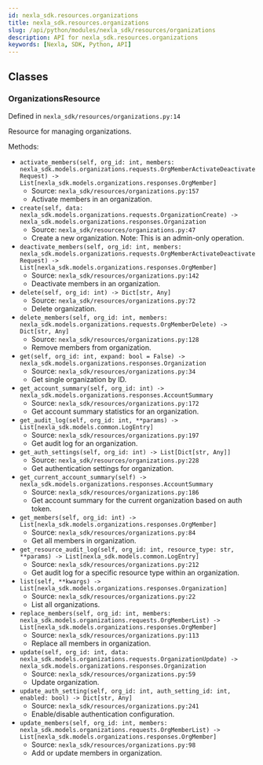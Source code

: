 ```yaml
---
id: nexla_sdk.resources.organizations
title: nexla_sdk.resources.organizations
slug: /api/python/modules/nexla_sdk/resources/organizations
description: API for nexla_sdk.resources.organizations
keywords: [Nexla, SDK, Python, API]
---
```


## Classes

### OrganizationsResource

Defined in `nexla_sdk/resources/organizations.py:14`

Resource for managing organizations.

Methods:

- `activate_members(self, org_id: int, members: nexla_sdk.models.organizations.requests.OrgMemberActivateDeactivateRequest) -> List[nexla_sdk.models.organizations.responses.OrgMember]`
  - Source: `nexla_sdk/resources/organizations.py:157`
  - Activate members in an organization.
- `create(self, data: nexla_sdk.models.organizations.requests.OrganizationCreate) -> nexla_sdk.models.organizations.responses.Organization`
  - Source: `nexla_sdk/resources/organizations.py:47`
  - Create a new organization. Note: This is an admin-only operation.
- `deactivate_members(self, org_id: int, members: nexla_sdk.models.organizations.requests.OrgMemberActivateDeactivateRequest) -> List[nexla_sdk.models.organizations.responses.OrgMember]`
  - Source: `nexla_sdk/resources/organizations.py:142`
  - Deactivate members in an organization.
- `delete(self, org_id: int) -> Dict[str, Any]`
  - Source: `nexla_sdk/resources/organizations.py:72`
  - Delete organization.
- `delete_members(self, org_id: int, members: nexla_sdk.models.organizations.requests.OrgMemberDelete) -> Dict[str, Any]`
  - Source: `nexla_sdk/resources/organizations.py:128`
  - Remove members from organization.
- `get(self, org_id: int, expand: bool = False) -> nexla_sdk.models.organizations.responses.Organization`
  - Source: `nexla_sdk/resources/organizations.py:34`
  - Get single organization by ID.
- `get_account_summary(self, org_id: int) -> nexla_sdk.models.organizations.responses.AccountSummary`
  - Source: `nexla_sdk/resources/organizations.py:172`
  - Get account summary statistics for an organization.
- `get_audit_log(self, org_id: int, **params) -> List[nexla_sdk.models.common.LogEntry]`
  - Source: `nexla_sdk/resources/organizations.py:197`
  - Get audit log for an organization.
- `get_auth_settings(self, org_id: int) -> List[Dict[str, Any]]`
  - Source: `nexla_sdk/resources/organizations.py:228`
  - Get authentication settings for organization.
- `get_current_account_summary(self) -> nexla_sdk.models.organizations.responses.AccountSummary`
  - Source: `nexla_sdk/resources/organizations.py:186`
  - Get account summary for the current organization based on auth token.
- `get_members(self, org_id: int) -> List[nexla_sdk.models.organizations.responses.OrgMember]`
  - Source: `nexla_sdk/resources/organizations.py:84`
  - Get all members in organization.
- `get_resource_audit_log(self, org_id: int, resource_type: str, **params) -> List[nexla_sdk.models.common.LogEntry]`
  - Source: `nexla_sdk/resources/organizations.py:212`
  - Get audit log for a specific resource type within an organization.
- `list(self, **kwargs) -> List[nexla_sdk.models.organizations.responses.Organization]`
  - Source: `nexla_sdk/resources/organizations.py:22`
  - List all organizations.
- `replace_members(self, org_id: int, members: nexla_sdk.models.organizations.requests.OrgMemberList) -> List[nexla_sdk.models.organizations.responses.OrgMember]`
  - Source: `nexla_sdk/resources/organizations.py:113`
  - Replace all members in organization.
- `update(self, org_id: int, data: nexla_sdk.models.organizations.requests.OrganizationUpdate) -> nexla_sdk.models.organizations.responses.Organization`
  - Source: `nexla_sdk/resources/organizations.py:59`
  - Update organization.
- `update_auth_setting(self, org_id: int, auth_setting_id: int, enabled: bool) -> Dict[str, Any]`
  - Source: `nexla_sdk/resources/organizations.py:241`
  - Enable/disable authentication configuration.
- `update_members(self, org_id: int, members: nexla_sdk.models.organizations.requests.OrgMemberList) -> List[nexla_sdk.models.organizations.responses.OrgMember]`
  - Source: `nexla_sdk/resources/organizations.py:98`
  - Add or update members in organization.

